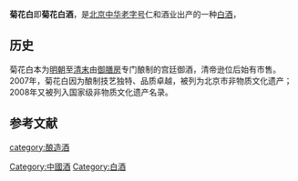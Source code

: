 '''菊花白'''即'''菊花白酒'''，是[[北京|北京]][[中华老字号|中华老字号]]仁和酒业出产的一种[[中国烧酒|白酒]]，

==历史==
菊花白本为[[明朝|明朝]]至[[清朝|清末]]由[[御膳房|御膳房]]专门酿制的宫廷御酒，清帝逊位后始有市售。2007年，菊花白因为酿制技艺独特、品质卓越，被列为北京市非物质文化遗产；2008年又被列入国家级非物质文化遗产名录。

==参考文献==
{{reflist}}
{{饮料小作品}}
{{中華酒文化}}

[[category:酿造酒|category:酿造酒]]
[[Category:中國酒|Category:中國酒]]
[[Category:白酒|Category:白酒]]